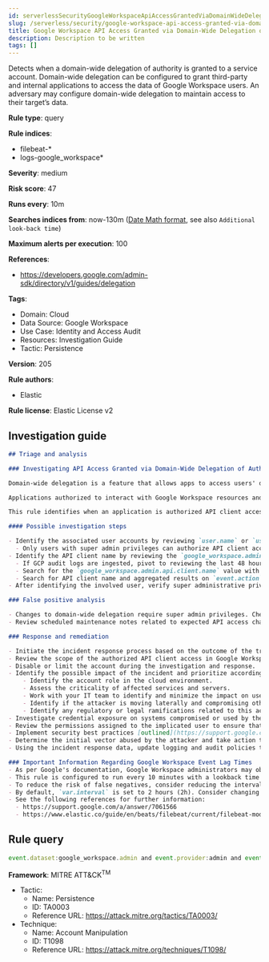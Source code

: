 ```yaml
---
id: serverlessSecurityGoogleWorkspaceApiAccessGrantedViaDomainWideDelegationOfAuthority
slug: /serverless/security/google-workspace-api-access-granted-via-domain-wide-delegation-of-authority
title: Google Workspace API Access Granted via Domain-Wide Delegation of Authority
description: Description to be written
tags: []
---
```


<div id="google-workspace-api-access-granted-via-domain-wide-delegation-of-authority"></div>

Detects when a domain-wide delegation of authority is granted to a service account. Domain-wide delegation can be configured to grant third-party and internal applications to access the data of Google Workspace users. An adversary may configure domain-wide delegation to maintain access to their target’s data.

**Rule type**: query

**Rule indices**: 

* filebeat-*
* logs-google_workspace*

**Severity**: medium

**Risk score**: 47

**Runs every**: 10m

**Searches indices from**: now-130m ([Date Math format](((ref))/common-options.html#date-math), see also <DocLink id="serverlessSecurityRulesUiCreate" section="set-the-rules-schedule">`Additional look-back time`</DocLink>)

**Maximum alerts per execution**: 100

**References**: 

* https://developers.google.com/admin-sdk/directory/v1/guides/delegation

**Tags**: 

* Domain: Cloud
* Data Source: Google Workspace
* Use Case: Identity and Access Audit
* Resources: Investigation Guide
* Tactic: Persistence

**Version**: 205

**Rule authors**: 

* Elastic

**Rule license**: Elastic License v2

## Investigation guide

```markdown
## Triage and analysis

### Investigating API Access Granted via Domain-Wide Delegation of Authority

Domain-wide delegation is a feature that allows apps to access users' data across an organization's Google Workspace environment. Only super admins can manage domain-wide delegation, and they must specify each API scope that the application can access. Google Workspace services all have APIs that can be interacted with after domain-wide delegation is established with an OAuth2 client ID of the application. Typically, GCP service accounts and applications are created where the Google Workspace APIs are enabled, thus allowing the application to access resources and services in Google Workspace.

Applications authorized to interact with Google Workspace resources and services through APIs have a wide range of capabilities depending on the scopes applied. If the principle of least privilege (PoLP) is not practiced when setting API scopes, threat actors could abuse additional privileges if the application is compromised. New applications created and given API access could indicate an attempt by a threat actor to register their malicious application with the Google Workspace domain in an attempt to establish a command and control foothold.

This rule identifies when an application is authorized API client access.

#### Possible investigation steps

- Identify the associated user accounts by reviewing `user.name` or `user.email` fields in the alert.
  - Only users with super admin privileges can authorize API client access.
- Identify the API client name by reviewing the `google_workspace.admin.api.client.name` field in the alert.
  - If GCP audit logs are ingested, pivot to reviewing the last 48 hours of activity related to the service account ID.
  - Search for the `google_workspace.admin.api.client.name` value with wildcards in the `gcp.audit.resource_name` field.
  - Search for API client name and aggregated results on `event.action` to determine what the service account is being used for in GWS.
- After identifying the involved user, verify super administrative privileges to access domain-wide delegation settings.

### False positive analysis

- Changes to domain-wide delegation require super admin privileges. Check with the user to ensure these changes were expected.
- Review scheduled maintenance notes related to expected API access changes.

### Response and remediation

- Initiate the incident response process based on the outcome of the triage.
- Review the scope of the authorized API client access in Google Workspace.
- Disable or limit the account during the investigation and response.
- Identify the possible impact of the incident and prioritize accordingly; the following actions can help you gain context:
    - Identify the account role in the cloud environment.
    - Assess the criticality of affected services and servers.
    - Work with your IT team to identify and minimize the impact on users.
    - Identify if the attacker is moving laterally and compromising other accounts, servers, or services.
    - Identify any regulatory or legal ramifications related to this activity.
- Investigate credential exposure on systems compromised or used by the attacker to ensure all compromised accounts are identified. Reset passwords or delete API keys as needed to revoke the attacker's access to the environment. Work with your IT teams to minimize the impact on business operations during these actions.
- Review the permissions assigned to the implicated user to ensure that the least privilege principle is being followed.
- Implement security best practices [outlined](https://support.google.com/a/answer/7587183) by Google.
- Determine the initial vector abused by the attacker and take action to prevent reinfection via the same vector.
- Using the incident response data, update logging and audit policies to improve the mean time to detect (MTTD) and the mean time to respond (MTTR).

### Important Information Regarding Google Workspace Event Lag Times
- As per Google's documentation, Google Workspace administrators may observe lag times ranging from minutes up to 3 days between the time of an event's occurrence and the event being visible in the Google Workspace admin/audit logs.
- This rule is configured to run every 10 minutes with a lookback time of 130 minutes.
- To reduce the risk of false negatives, consider reducing the interval that the Google Workspace (formerly G Suite) Filebeat module polls Google's reporting API for new events.
- By default, `var.interval` is set to 2 hours (2h). Consider changing this interval to a lower value, such as 10 minutes (10m).
- See the following references for further information:
  - https://support.google.com/a/answer/7061566
  - https://www.elastic.co/guide/en/beats/filebeat/current/filebeat-module-google_workspace.html
```

## Rule query

```js
event.dataset:google_workspace.admin and event.provider:admin and event.category:iam and event.action:AUTHORIZE_API_CLIENT_ACCESS

```

**Framework**: MITRE ATT&CK<sup>TM</sup>

* Tactic:
    * Name: Persistence
    * ID: TA0003
    * Reference URL: https://attack.mitre.org/tactics/TA0003/
* Technique:
    * Name: Account Manipulation
    * ID: T1098
    * Reference URL: https://attack.mitre.org/techniques/T1098/

